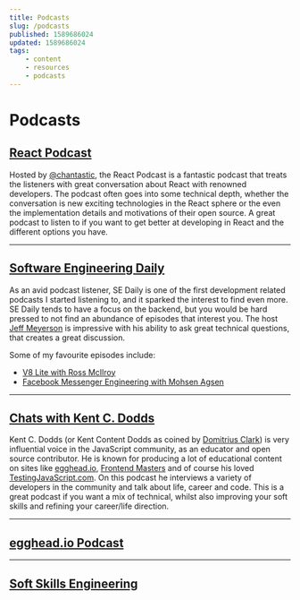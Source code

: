 ```yaml
---
title: Podcasts
slug: /podcasts
published: 1589686024
updated: 1589686024
tags:
    - content
    - resources
    - podcasts
---
```


# Podcasts

## [React Podcast](https://reactpodcast.simplecast.fm/)

Hosted by [@chantastic](https://twitter.com/chantastic), the React Podcast is a fantastic podcast that treats the listeners with great conversation about React with renowned developers. The podcast often goes into some technical depth, whether the conversation is new exciting technologies in the React sphere or the even the implementation details and motivations of their open source. A great podcast to listen to if you want to get better at developing in React and the different options you have.

---

## [Software Engineering Daily](https://www.softwaredaily.com/)

As an avid podcast listener, SE Daily is one of the first development related podcasts I started listening to, and it sparked the interest to find even more. SE Daily tends to have a focus on the backend, but you would be hard pressed to not find an abundance of episodes that interest you. The host [Jeff Meyerson](https://twitter.com/the_prion?lang=en) is impressive with his ability to ask great technical questions, that creates a great discussion.

Some of my favourite episodes include:

-   [V8 Lite with Ross McIlroy](https://softwareengineeringdaily.com/2020/04/03/v8-lite-with-ross-mcilroy/)
-   [Facebook Messenger Engineering with Mohsen Agsen](https://softwareengineeringdaily.com/2020/03/31/facebook-messenger-engineering-with-mohsen-agsen/)

---

## [Chats with Kent C. Dodds](https://kentcdodds.com/chats-with-kent-podcast/)

Kent C. Dodds (or Kent Content Dodds as coined by [Domitrius Clark](https://twitter.com/domitriusclark?lang=en)) is very influential voice in the JavaScript community, as an educator and open source contributor. He is known for producing a lot of educational content on sites like [egghead.io](https://kcd.im/egghead), [Frontend Masters](https://kcd.im/fem) and of course his loved [TestingJavaScript.com](https://testingjavascript.com/). On this podcast he interviews a variety of developers in the community and talk about life, career and code. This is a great podcast if you want a mix of technical, whilst also improving your soft skills and refining your career/life direction.

---

## [egghead.io Podcast](https://egghead.io/podcasts)

---

## [Soft Skills Engineering](https://softskills.audio/)
